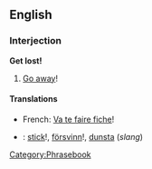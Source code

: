 ==English==
===Interjection===
'''Get lost!'''

#[[Go away]]!
====Translations====
*French: [[Va te faire fiche]]!
*{{sv}}: [[stick]]!, [[försvinn]]!, [[dunsta]] (''slang'')

[[Category:Phrasebook]]